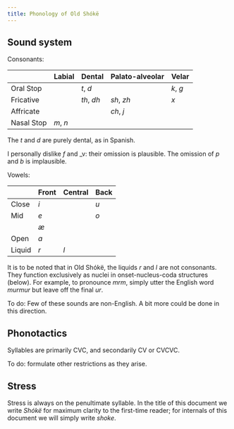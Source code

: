 ```yaml
---
title: Phonology of Old Shókë
---
```


## Sound system

Consonants:

|            | Labial    | Dental      | Palato-alveolar | Velar    |
-------------|-----------|-------------|-----------------|----------|
| Oral Stop  |           |  _t_, _d_   |                 |_k_, _g_  |
| Fricative  |           |  _th_, _dh_ | _sh_, _zh_      | _x_      |
| Affricate  |           |             | _ch_, _j_       |          |
| Nasal Stop |  _m_, _n_ |             |                 |          |

The _t_ and _d_ are purely dental, as in Spanish.

I personally dislike _f_ and _v: their omission is plausible.  The omission of _p_ and _b_ is
implausible.

Vowels:

|            | Front     | Central     | Back    |
-------------|-----------|-------------|---------|
| Close      | _i_       |             | _u_     |
| Mid        | _e_       |             | _o_     |
|            | _æ_       |             |         |
| Open       | _a_       |             |         |
| Liquid     | _r_       | _l_         |         |

It is to be noted that in Old Shókë, the liquids _r_ and _l_ are not consonants.  They function
exclusively as nuclei in onset-nucleus-coda structures (below).  For example, to pronounce _mrm_,
simply utter the English word _murmur_ but leave off the final _ur_.

To do: Few of these sounds are non-English. A bit more could be done in this direction.

## Phonotactics

Syllables are primarily CVC, and secondarily CV or CVCVC.

To do: formulate other restrictions as they arise.

## Stress

Stress is always on the penultimate syllable. In the title of this document we write _Shókë_ for
maximum clarity to the first-time reader; for internals of this document we will simply
write _shoke_.
